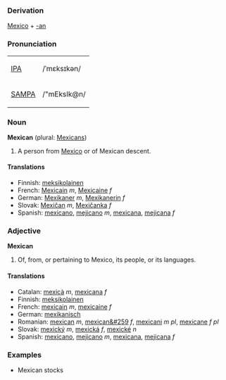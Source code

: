 ===Derivation===
[[Mexico]] + [[-an]]

===Pronunciation===
{| border=1 cellpadding=5
| [[w:IPA|IPA]] || /ˈmɛksɪkən/
|-
| [[w:SAMPA|SAMPA]] || /"mEksIk@n/
|}

===Noun===
'''Mexican''' (plural: [[Mexicans]])
#A person from [[Mexico]] or of Mexican descent.

====Translations====
*Finnish: [[meksikolainen]]
*French: [[Mexicain]] ''m'', [[Mexicaine]] ''f''
*German: [[Mexikaner]] ''m'', [[Mexikanerin]] ''f''
*Slovak: [[Mexičan]] ''m'', [[Mexičanka]] ''f''
*Spanish: [[mexicano]], [[mejicano]] ''m'', [[mexicana]], [[mejicana]] ''f''

===Adjective===
'''Mexican''' 
#Of, from, or pertaining to Mexico, its people, or its languages.

====Translations====
*Catalan: [[mexicà]] ''m'', [[mexicana]] ''f''
*Finnish: [[meksikolainen]]
*French: [[mexicain]] ''m'', [[mexicaine]] ''f''
*German: [[mexikanisch]]
*Romanian: [[mexican]] ''m'', [[mexican&#259]] ''f'', [[mexicani]] ''m pl'', [[mexicane]] ''f pl''
*Slovak: [[mexický]] ''m'', [[mexická]] ''f'', [[mexické]] ''n''
*Spanish: [[mexicano]], [[mejicano]] ''m'', [[mexicana]], [[mejicana]] ''f''

===Examples===
*Mexican stocks